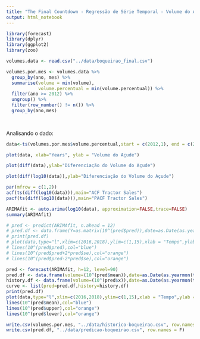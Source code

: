```yaml
---
title: "The Final Countdown - Regressão de Série Temporal - Volume do Açude de Boqueirão"
output: html_notebook
---
```


```r
library(forecast)
library(dplyr)
library(ggplot2)
library(zoo)

volumes.data <- read.csv("../data/boqueirao_final.csv")

volumes.por.mes <- volumes.data %>%
  group_by(ano, mes) %>%
  summarise(volume = min(volume),
            volume.percentual = min(volume.percentual)) %>%
  filter(ano >= 2012) %>%
  ungroup() %>%
  filter(row_number() != n()) %>%
  group_by(ano,mes)
  
  
```

Analisando o dado:

```r

data<-ts(volumes.por.mes$volume.percentual,start = c(2012,1), end = c(2017,2), frequency = 12)

plot(data, xlab="Years", ylab = "Volume do Açude")

```
```r

plot(diff(data),ylab="Diferenciação do Volume do Açude")

plot(diff(log10(data)),ylab="Diferenciação do Volume do Açude")

```

```r

par(mfrow = c(1,2))
acf(ts(diff(log10(data))),main="ACF Tractor Sales")
pacf(ts(diff(log10(data))),main="PACF Tractor Sales")


```
```r

ARIMAfit <- auto.arima(log10(data), approximation=FALSE,trace=FALSE)
summary(ARIMAfit)
```

```r

# pred <- predict(ARIMAfit, n.ahead = 12)
# pred.df <- data.frame(Y=as.matrix(10^(pred$pred)),date=as.Date(as.yearmon(time(pred$pred))))
# print(pred.df)
# plot(data,type="l",xlim=c(2016,2018),ylim=c(1,15),xlab = "Tempo",ylab = "Volume do Açude")
# lines(10^(pred$pred),col="blue")
# lines(10^(pred$pred+2*pred$se),col="orange")
# lines(10^(pred$pred-2*pred$se),col="orange")

pred <- forecast(ARIMAfit, h=12, level=90)
pred.df <- data.frame(volume=(10^(pred$mean)),date=as.Date(as.yearmon(time(pred$mean))))
history.df <- data.frame(volume=(10^(pred$x)),date=as.Date(as.yearmon(time(pred$x))))
curve <- list(pred=pred.df,history=history.df)
print(pred.df)
plot(data,type="l",xlim=c(2016,2018),ylim=c(1,15),xlab = "Tempo",ylab = "Volume do Açude")
lines(10^(pred$mean),col="blue")
lines(10^(pred$upper),col="orange")
lines(10^(pred$lower),col="orange")

```

```r

write.csv(volumes.por.mes, "../data/historico-boqueirao.csv", row.names = F)
write.csv(pred.df, "../data/predicao-boqueirao.csv", row.names = F)

```

